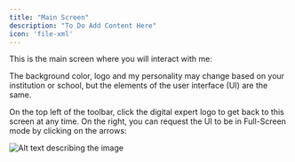 ```yaml
---
title: "Main Screen"
description: "To Do Add Content Here"
icon: 'file-xml'
---
```


This is the main screen where you will interact with me:


<Note>The background color, logo and my personality may change based on your institution or school, but the elements of the user interface (UI) are the same.</Note>

On the top left of the toolbar, click the digital expert logo to get back to this screen at any time. On the right, you can request the UI to be in Full-Screen mode by clicking on the arrows:

![Alt text describing the image](https://placeholdit.com/1000x600/fcefff/c0a1e6)

<Steps>
<Step title="Click your avatar in the top right corner of the screen to access your profile settings.">
</Step>

</Steps>

